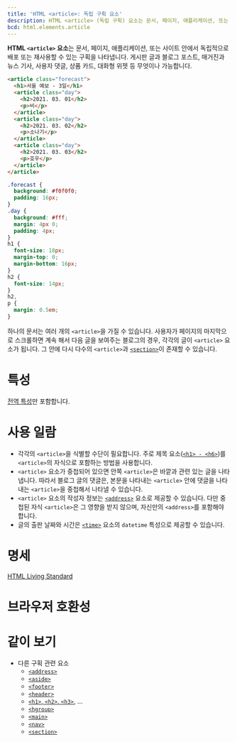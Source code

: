 ```yaml
---
title: 'HTML <article>: 독립 구획 요소'
description: HTML <article> (독립 구획) 요소는 문서, 페이지, 애플리케이션, 또는 사이트 안에서 독립적으로 배포 또는 재사용할 수 있는 구획을 나타냅니다.
bcd: html.elements.article
---
```


**HTML `<article>` 요소**는 문서, 페이지, 애플리케이션, 또는 사이트 안에서 독립적으로 배포 또는 재사용할 수 있는 구획을 나타냅니다. 게시판 글과 블로그 포스트, 매거진과 뉴스 기사, 사용자 댓글, 상품 카드, 대화형 위젯 등 무엇이나 가능합니다.

<HTMLDemo height={200}>

  ```html
  <article class="forecast">
    <h1>서울 예보 - 3일</h1>
    <article class="day">
      <h2>2021. 03. 01</h2>
      <p>비</p>
    </article>
    <article class="day">
      <h2>2021. 03. 02</h2>
      <p>소나기</p>
    </article>
    <article class="day">
      <h2>2021. 03. 03</h2>
      <p>호우</p>
    </article>
  </article>
  ```

  ```css
  .forecast {
    background: #f0f0f0;
    padding: 16px;
  }
  .day {
    background: #fff;
    margin: 4px 0;
    padding: 4px;
  }
  h1 {
    font-size: 18px;
    margin-top: 0;
    margin-bottom: 16px;
  }
  h2 {
    font-size: 14px;
  }
  h2,
  p {
    margin: 0.5em;
  }
  ```

</HTMLDemo>

하나의 문서는 여러 개의 `<article>`을 가질 수 있습니다. 사용자가 페이지의 마지막으로 스크롤하면 계속 해서 다음 글을 보여주는 블로그의 경우, 각각의 글이 `<article>` 요소가 됩니다. 그 안에 다시 다수의 `<article>`과 [`<section>`](./section)이 존재할 수 있습니다.

# 특성

[전역 특성](/docs/Web/HTML/Global_attributes)만 포함합니다.

# 사용 일람

- 각각의 `<article>`을 식별할 수단이 필요합니다. 주로 제목 요소([`<h1> - <h6>`](./Heading_Elements))를 `<article>`의 자식으로 포함하는 방법을 사용합니다.
- `<article>` 요소가 중첩되어 있으면 안쪽 `<article>`은 바깥과 관련 있는 글을 나타냅니다. 따라서 블로그 글의 댓글은, 본문을 나타내는 `<article>` 안에 댓글을 나타내는 `<article>`을 중첩해서 나타낼 수 있습니다.
- `<article>` 요소의 작성자 정보는 [`<address>`](./address) 요소로 제공할 수 있습니다. 다만 중첩된 자식 `<article>`은 그 영향을 받지 않으며, 자신만의 `<address>`를 포함해야 합니다.
- 글의 출판 날짜와 시간은 [`<time>`](./time) 요소의 `datetime` 특성으로 제공할 수 있습니다.

# 명세

[HTML Living Standard](https://html.spec.whatwg.org/multipage/sections.html#the-article-element)

# 브라우저 호환성

<BrowserCompat data={props.bcd} />

# 같이 보기

- 다른 구획 관련 요소
  - [`<address>`](./address)
  - [`<aside>`](./aside)
  - [`<footer>`](./footer)
  - [`<header>`](./header)
  - [`<h1>`, `<h2>`, `<h3>`](./Heading_Elements), ...
  - [`<hgroup>`](./hgroup)
  - [`<main>`](./main)
  - [`<nav>`](./nav)
  - [`<section>`](./section)
